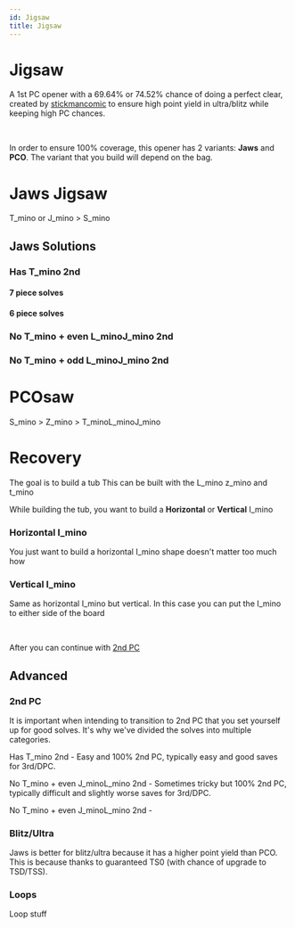 ```yaml
---
id: Jigsaw
title: Jigsaw
---
```



# Jigsaw

A 1st PC opener with a 69.64% or 74.52% chance of doing a perfect clear, created by [stickmancomic](https://ch.tetr.io/u/stickmancomic) to ensure high point yield in ultra/blitz while keeping high PC chances.

<FumenCanvas fumenData="v115@Dhi0whGeQ4g0whilRpBtR4whglBeRpAeBtQ4whJeAg?H"/> <FumenCanvas fumenData="v115@EhR4whFeR4wwwhilRpBtxwwhglBeRpAeBtwwwhJeAg?H"/>​

In order to ensure 100% coverage, this opener has 2 variants: **Jaws** and **PCO**. The variant that you build will depend on the bag.

# Jaws Jigsaw

T_mino or J_mino > S_mino

<FumenCanvas fumenData="v115@Dhi0whGeQ4g0whilRpBtR4whglBeRpAeBtQ4whJeAg?H"/> <FumenCanvas fumenData="v115@NhD8GeD8BeB8AeD8JeAgH"/>

## Jaws Solutions

### Has T_mino 2nd

#### 7 piece solves

<FumenCanvas fumenData="v115@HhRpi0wwD8RpR4g0xwD8R4B8wwD8JeAgH"/><FumenCanvas fumenData="v115@HhBtglRpwwD8ilRpxwD8BtB8wwD8JeAgH"/><FumenCanvas fumenData="v115@Hhi0RpwwD8Btg0RpxwD8BtB8wwD8JeAgH"/><FumenCanvas fumenData="v115@HhQ4hlRpwwD8R4glRpxwD8Q4glB8wwD8JeAgH"/><FumenCanvas fumenData="v115@HhRpR4glwwD8RpilxwD8R4B8wwD8JeAgH"/><FumenCanvas fumenData="v115@HhQ4zhwwD8R4ilxwD8Q4glB8wwD8JeAgH"/><FumenCanvas fumenData="v115@HhzhglwwD8BtilxwD8BtB8wwD8JeAgH"/><FumenCanvas fumenData="v115@HhBti0wwD8zhg0xwD8BtB8wwD8JeAgH"/>

#### 6 piece solves

<FumenCanvas fumenData="v115@HhRpzhD8RpR4ywD8R4B8wwD8JeAgH"/><FumenCanvas fumenData="v115@Hhi0ilD8Btg0glywD8BtB8wwD8JeAgH"/><FumenCanvas fumenData="v115@HhRpg0ilD8Rpg0glywD8h0B8wwD8JeAgH"/><FumenCanvas fumenData="v115@Hhg0RpilD8i0glywD8RpB8wwD8JeAgH"/>

### No T_mino + even L_minoJ_mino 2nd

<FumenCanvas fumenData="v115@HhywilD8i0glywD8wwg0B8wwD8JeAgH"/><FumenCanvas fumenData="v115@Hhi0ilD8ywglywD8wwg0B8wwD8JeAgH"/>

### No T_mino + odd L_minoJ_mino 2nd

<FumenCanvas fumenData="v115@HhQ4ywglwwD8R4ilxwD8Q4wwB8wwD8JeAgH"/><FumenCanvas fumenData="v115@HhywRpwwD8i0RpxwD8wwg0B8wwD8JeAgH"/><FumenCanvas fumenData="v115@Hhi0RpwwD8ywRpxwD8wwg0B8wwD8JeAgH"/>

# PCOsaw

S_mino > Z_mino > T_minoL_minoJ_mino

<FumenCanvas fumenData="v115@EhR4whFeR4wwwhilRpBtxwwhglBeRpAeBtwwwhJeAg?H"/> <FumenCanvas fumenData="v115@OhC8FeE8BeB8AeD8JeAgH"/> 

# Recovery
The goal is to build a tub
<FumenCanvas fumenData="v115@MhA8CeA8EeE8EeE8JeAgH"/>
This can be built with the L_mino z_mino and t_mino
<FumenCanvas fumenData="v115@MhglCewwEeglBtxwEehlBtwwJeAgH"/>

While building the tub, you want to build a **Horizontal** or **Vertical** I_mino
### Horizontal I_mino
You just want to build a horizontal I_mino shape doesn't matter too much how

<FumenCanvas fumenData="v115@ugglCewwEeglBtxwzhAehlBtwwRpi0E8RpR4g0F8R4?G8JeAgH"/> <FumenCanvas fumenData="v115@ugglCewwEeglBtxwRpR4AehlBtwwRpi0E8zhg0F8R4?G8JeAgH"/> <FumenCanvas fumenData="v115@MhA8CeA8EeI8AeE8JeAgH"/>

### Vertical I_mino
Same as horizontal I_mino but vertical. In this case you can put the I_mino to either side of the board

<FumenCanvas fumenData="v115@fgwhIewhDeglCewwwhDeglBtxwwhDehlBtwwRpi0E8?RpR4g0F8R4G8JeAgH"/> <FumenCanvas fumenData="v115@ogwhDeglCewwwhDeglBtxwwhDehlBtwwwhRpi0E8Rp?R4g0F8R4G8JeAgH"/>
<br/>
<FumenCanvas fumenData="v115@9gA8IeA8DeA8CeB8DeF8DeE8JeAgH"/> <FumenCanvas fumenData="v115@GhA8DeA8CeB8DeF8DeF8JeAgH"/>

After you can continue with [2nd PC](#2nd-pc)

## Advanced

### 2nd PC

It is important when intending to transition to 2nd PC that you set yourself up for good solves. It's why we've divided the solves into multiple categories.

Has T_mino 2nd - Easy and 100% 2nd PC, typically easy and good saves for 3rd/DPC.

No T_mino + even J_minoL_mino 2nd - Sometimes tricky but 100% 2nd PC, typically difficult and slightly worse saves for 3rd/DPC.

No T_mino + even J_minoL_mino 2nd - 

### Blitz/Ultra

Jaws is better for blitz/ultra because it has a higher point yield than PCO. This is because thanks to guaranteed TS0 (with chance of upgrade to TSD/TSS).

### Loops

Loop stuff